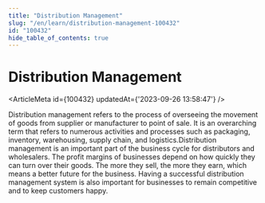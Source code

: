 ```yaml
---
title: "Distribution Management"
slug: "/en/learn/distribution-management-100432"
id: "100432"
hide_table_of_contents: true
---
```



# Distribution Management

<ArticleMeta id={100432} updatedAt={'2023-09-26 13:58:47'} />
<div className='border-solid border-b border-t-0 my-4 border-[var(--ifm-color-gray-300)]' />

Distribution management refers to the process of overseeing the movement of goods from supplier or manufacturer to point of sale. It is an overarching term that refers to numerous activities and processes such as packaging, inventory, warehousing, supply chain, and logistics.Distribution management is an important part of the business cycle for distributors and wholesalers. The profit margins of businesses depend on how quickly they can turn over their goods. The more they sell, the more they earn, which means a better future for the business. Having a successful distribution management system is also important for businesses to remain competitive and to keep customers happy.
